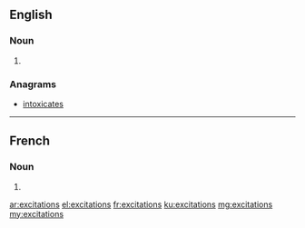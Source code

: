 ==English==

===Noun===
{{head|en|plural}}

# {{plural of|excitation|lang=en}}

===Anagrams===
* [[intoxicates#English|intoxicates]]

----

==French==

===Noun===
{{head|fr|plural|g=f-p}}

# {{plural of|excitation|lang=fr}}

[[ar:excitations]]
[[el:excitations]]
[[fr:excitations]]
[[ku:excitations]]
[[mg:excitations]]
[[my:excitations]]